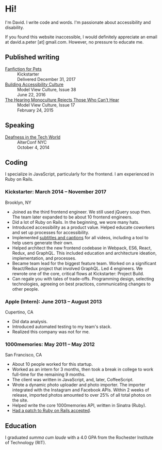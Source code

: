 # Hi!

I'm David. I write code and words. I'm passionate about accessibility and
disability.

If you found this website inaccessible, I would definitely appreciate an email
at david.a.peter \[at] gmail.com. However, no pressure to educate me.

## Published writing

<dl>
  <dt>
    <a href="https://www.kickstarter.com/projects/dpeter/fanfiction-for-pets">
      Fanfiction for Pets
    </a>
  </dt>
  <dd>Kickstarter</dd>
  <dd>Delivered December 31, 2017</dd>
  <dt>
    <a href="https://modelviewculture.com/pieces/building-accessibility-culture">
      Building Accessibility Culture
    </a>
  </dt>
  <dd>Model View Culture, Issue 38</dd>
  <dd>June 22, 2016</dd>
  <dt>
    <a href="https://modelviewculture.com/pieces/the-hearing-monoculture-rejects-those-who-cant-hear">
      The Hearing Monoculture Rejects Those Who Can't Hear
    </a>
  </dt>
  <dd>Model View Culture, Issue 17</dd>
  <dd>February 24, 2015</dd>
</dl>

## Speaking

<dl>
  <dt>
    <a href="https://alterconf.com/talks/deafness-tech-world">
      Deafness in the Tech World
    </a>
  </dt>
  <dd>AlterConf NYC</dd>
  <dd>October 4, 2014</dd>
</dl>

## Coding

I specialize in JavaScript, particularly for the frontend. I am experienced in
Ruby on Rails.

### Kickstarter: March 2014 &ndash; November 2017

Brooklyn, NY

- Joined as the third frontend engineer. We still used jQuery soup then. The
  team later expanded to be about 10 frontend engineers.
- Did a lot of Ruby on Rails. In the beginning, we wore many hats.
- Introduced accessibility as a product value. Helped educate coworkers and
  set up processes for accessibility.
- Implemented [subtitles and captions](https://www.kickstarter.com/blog/introducing-subtitles-and-captions)
  for all videos, including a tool to help users generate their own.
- Helped architect the new frontend codebase in Webpack, ES6, React, Redux,
  and GraphQL. This included education and architecture ideation,
  implementation, and processes.
- Became team lead for the biggest feature team. Worked on a significant
  React/Redux project that involved GraphQL. Led 4 engineers. We rewrote one
  of the core, critical flows at Kickstarter: Project Build.
- Can regale you with tales of trade-offs. Programming design, selecting
  technologies, agreeing on best practices, communicating changes to other
  people.

### Apple (Intern): June 2013 &ndash; August 2013

Cupertino, CA

- Did data analysis.
- Introduced automated testing to my team's stack.
- Realized this company was not for me.

### 1000memories: May 2011 &ndash; May 2012

San Francisco, CA

- About 10 people worked for this startup.
- Worked as an intern for 3 months, then took a break in college to work
  full-time for the remaining 9 months.
- The client was written in JavaScript, and, later, CoffeeScript.
- Wrote a dynamic photo uploader and photo importer. The importer integrated
  with the Instagram and Facebook APIs. Within 2 weeks of release, imported
  photos amounted to over 25% of all total photos on the site.
- Helped write the core 1000memories API, written in Sinatra (Ruby).
- [Had a patch to Ruby on Rails accepted](https://github.com/rails/rails/commit/27d327e63a3ac661cd22b207d9022f8661163853).

## Education

I graduated _summa cum laude_ with a 4.0 GPA from the Rochester
Institute of Technology (RIT).
